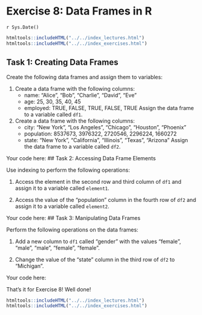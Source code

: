 # Exercise 8: Data Frames in R
`r Sys.Date()`

```r
htmltools::includeHTML("../../index_lectures.html")
htmltools::includeHTML("../../index_exercises.html")
```



## Task 1: Creating Data Frames

Create the following data frames and assign them to variables:

1. Create a data frame with the following columns:
   - name: "Alice", "Bob", "Charlie", "David", "Eve"
   - age: 25, 30, 35, 40, 45
   - employed: TRUE, FALSE, TRUE, FALSE, TRUE Assign the data frame to a
   variable called `df1`.

2. Create a data frame with the following columns:
   - city: "New York", "Los Angeles", "Chicago", "Houston", "Phoenix"
   - population: 8537673, 3976322, 2720546, 2296224, 1660272
   - state: "New York", "California", "Illinois", "Texas", "Arizona" Assign
   the data frame to a variable called `df2`.

Your code here:
## Task 2: Accessing Data Frame Elements

Use indexing to perform the following operations:

1. Access the element in the second row and third column of `df1` and assign
   it to a variable called `element1`.

2. Access the value of the "population" column in the fourth row of `df2` and
   assign it to a variable called `element2`.

Your code here:
## Task 3: Manipulating Data Frames

Perform the following operations on the data frames:

1. Add a new column to `df1` called "gender" with the values "female",
   "male", "male", "female", "female".

2. Change the value of the "state" column in the third row of `df2` to
   "Michigan".

Your code here:

That's it for Exercise 8! Well done!


```r
htmltools::includeHTML("../../index_lectures.html")
htmltools::includeHTML("../../index_exercises.html")
```

